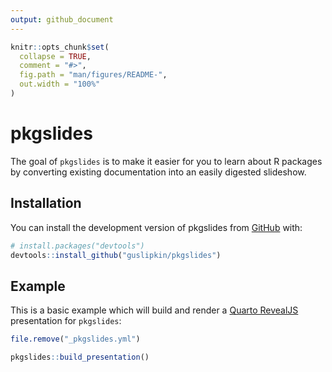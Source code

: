 ```yaml
---
output: github_document
---
```


<!-- README.md is generated from README.Rmd. Please edit that file -->

```r
knitr::opts_chunk$set(
  collapse = TRUE,
  comment = "#>",
  fig.path = "man/figures/README-",
  out.width = "100%"
)
```

# pkgslides

<!-- badges: start -->
<!-- badges: end -->

The goal of `pkgslides` is to make it easier for you to learn about R packages by converting existing documentation into an easily digested slideshow.

## Installation

You can install the development version of pkgslides from [GitHub](https://github.com/) with:

``` r
# install.packages("devtools")
devtools::install_github("guslipkin/pkgslides")
```

## Example

This is a basic example which will build and render a [Quarto RevealJS](https://quarto.org/docs/presentations/revealjs/) presentation for `pkgslides`:

```r
file.remove("_pkgslides.yml")
```

```r
pkgslides::build_presentation()
```
